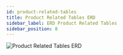 ```yaml
---
id: product-related-tables
title: Product Related Tables ERD
sidebar_label: ERD Product Related Tables
sidebar_position: 8
---
```



![Product Related Tables ERD](/database/qat-db-product-related-tables.png)

<DiagramEditor
  source="https://github.com/FASP-QAT/fasp-api/raw/master/docs/Database%20ER%20Diagrams/qat-db-Product%20related%20tables.pdf"
  name="Product Related Tables"
  fileType="pdf"
/>